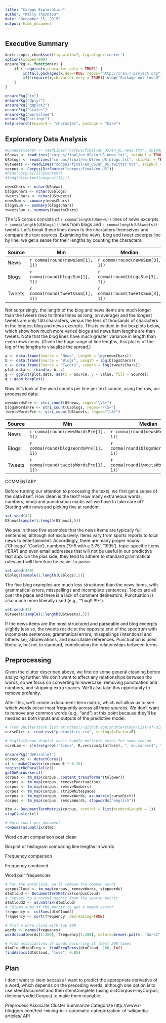 ```yaml
---
title: "Corpus Exploration"
author: "Wally Thornton"
date: "December 15, 2015"
output: html_document
---
```

## Executive Summary

```r
knitr::opts_chunk$set(fig.width=7, fig.align='center')
options(scipen=999)
ensurePkg <- function(x) {
    if (!require(x,character.only = TRUE)) {
        install.packages(x,dep=TRUE, repos="http://cran.r-project.org")
        if(!require(x,character.only = TRUE)) stop("Package not found")
    }
}

ensurePkg("tm")
ensurePkg("dplyr")
ensurePkg("ggplot2")
ensurePkg("scales")
ensurePkg("wordcloud")
ensurePkg("stringi")
help.search(keyword = "character", package = "base")
```

## Exploratory Data Analysis

```r
#USnewsExcerpt <- readLines("corpus/final/en_US/en_US.news.txt", skipNul = TRUE, n=10000)
USnews <- readLines("corpus/final/en_US/en_US.news.txt", skipNul = TRUE)
USblogs <- readLines("corpus/final/en_US/en_US.blogs.txt", skipNul = TRUE)
UStweets <- readLines("corpus/final/en_US/en_US.twitter.txt", skipNul = TRUE)
corpus <- Corpus(DirSource("corpus/final/en_US"))
#head(corpus[[1]]$content)
#length(content(corpus[[1]]))

newsChars <- nchar(USnews)
blogsChars <- nchar(USblogs)
tweetsChars <- nchar(UStweets)
newsSum <- summary(newsChars)
blogsSum <- summary(blogsChars)
tweetsSum <- summary(tweetsChars)
```

The US corpus consists of `r comma(length(USnews))` lines of news excerpts, `r comma(length(USblogs))` lines from blogs and `r comma(length(UStweets))` tweets. Let's break these lines down to the characters themselves and compare the text sources. Examining the news, blog and tweet excerpts line by line, we get a sense for their lengths by counting the characters: 

Source | Min   | Median | Mean   | Max
------ |----- | ------ | ------ | -----
News | `r comma(round(newsSum[1], 1))` | `r comma(round(newsSum[3], 1))` | `r comma(round(newsSum[4], 1))` | `r comma(round(newsSum[6], 1))`
Blogs | `r comma(round(blogsSum[1], 1))` | `r comma(round(blogsSum[3], 1))` | `r comma(round(blogsSum[4], 1))` | `r comma(round(blogsSum[6], 1))`
Tweets | `r comma(round(tweetsSum[1], 1))` | `r comma(round(tweetsSum[3], 1))` | `r comma(round(tweetsSum[4], 1))` | `r comma(round(tweetsSum[6], 1))`

Not surprisingly, the length of the blog and news items are much longer than the tweets (two to three times as long, on average) and the longest tweets are only 140 characters, versus the tens of thousands of characters in the longest blog and news excerpts. This is evident in the boxplots below, which show how much more varied blogs and news item lengths are than tweets. Note that the blog lines have much greater variance in length than even news items. (Given the huge range of line lengths, this plot is of the log of the lengths to visualize the spread.)
```r
a <- data.frame(Source = "News", Length = log(newsChars))
b <- data.frame(Source = "Blogs", Length = log(blogsChars))
c <- data.frame(Source = "Tweets", Length = log(tweetsChars))
plot.data <- rbind(a, b, c)
g <- ggplot(plot.data, aes(x = Source, y = value, fill = Source))
g + geom_boxplot()
```

Now let's look at the word counts per line per text source, using the raw, un-processed data:
```r
newsWordsPre <- stri_count(USnews, regex="\\S+")
blogsWordsPre <- stri_count(USblogs, regex="\\S+")
tweetsWordsPre <- stri_count(UStweets, regex="\\S+")
```

Source | Min   | Median | Mean   | Max
------ |----- | ------ | ------ | -----
News | `r comma(round(newsWordsPre[1], 1))` | `r comma(round(newsWordsPre[3], 1))` | `r comma(round(newsWordsPre[4], 1))` | `r comma(round(newsWordsPre[6], 1))`
Blogs | `r comma(round(blogsWordsPre[1], 1))` | `r comma(round(blogsWordsPre[3], 1))` | `r comma(round(blogsWordsPre[4], 1))` | `r comma(round(blogsWordsPre[6], 1))`
Tweets | `r comma(round(tweetsWordsPre[1], 1))` | `r comma(round(tweetsWordsPre[3], 1))` | `r comma(round(tweetsWordsPre[4], 1))` | `r comma(round(tweetsWordsPre[6], 1))`

COMMENTARY


Before turning our attention to processing the texts, we first get a sense of the data itself. How clean is the text? How many extraneous words, numbers, emoji and punctuation marks will we have to take care of? Starting with news and picking five at random:

```r
set.seed(42)
USnews[sample(1:length(USnews),5)]
```

We see in these five examples that the news items are typically full sentences, although not exclusively. Items vary from sports reports to local news to entertainment. Accordingly, there are many proper nouns ('Chicago', 'Coolio'), numbers ('9-9 with a 3.75', '1995'), topic-specific items ('ERA') and even email addresses that will not be useful in our predictive text app. On the plus side, they tend to adhere to standard grammatical rules and will therefore be easier to parse.

```r
set.seed(420)
USblogs[sample(1:length(USblogs),5)]
```

The five blog examples are much less structured than the news items, with grammatical errors, misspellings and incomplete sentences. Topics are all over the place and there is a lack of comment delineators. Punctuation is also much more liberally used (e.g., '\*hug!!!!!!\*').

```r
set.seed(42)
UStweets[sample(1:length(UStweets),5)]
```

If the news items are the most structured and parseable and blog excerpts slightly less so, the tweets reside at the opposite end of the spectrum with incomplete sentences, grammatical errors, misspellings (intentional and otherwise), abbreviations, and inscrutable references. Punctuation is used liberally, but not to standard, complicating the relationships between terms.

## Preprocessing
Given the clutter described above, we first do some general cleaning before analyzing further. We don't want to affect any relationships between the words, so we focus on converting to lowercase, removing punctuation and numbers, and stripping extra spaces. We'll also take this opportunity to remove profanity.

After this, we'll create a document-term matrix, which will allow us to see which words occur most frequently across all three sources. We don't want to remove any common words (e.g., "and") at this point because they'll be needed as both inputs and outputs of the predictive model.

```r
# From Shutterstock list at https://github.com/shutterstock/List-of-Dirty-Naughty-Obscene-and-Otherwise-Bad-Words
curseDict <- read.csv("profanities.csv", stringsAsFactor=F)

# DigitalOcean droplet can't handle multiple cores for some reason
coreLim <- ifelse(grepl("linux", R.version$platform), ", mc.cores=1", "")

ensurePkg("doParallel")
corecount <- detectCores()
cl <- makeCluster(corecount * 0.75)
registerDoParallel(cl)
getDoParWorkers()
corpus <- tm_map(corpus, content_transformer(tolower))
corpus <- tm_map(corpus, removePunctuation)
corpus <- tm_map(corpus, removeNumbers)
corpus <- tm_map(corpus, stripWhitespace)
corpus <- tm_map(corpus, removeWords, as.matrix(curseDict))
corpus <- tm_map(corpus, removeWords, stopwords("english"))

dtm <- DocumentTermMatrix(corpus, control = list(minWordLength = 1))
stopCluster(cl)

# Word count per document
rowSums(as.matrix(dtm))

```

Word count comparison post clean

Boxplot or histogram comparing line lengths in words

Frequency comparison

Frequency combined

Word pair frequencies

```r
# For the wordcloud, we'll remove the common words
corpusCloud <- tm_map(corpus, removeWords, stopwords)
dtmCloud <- DocumentTermMatrix(corpusCloud)
# Convert to a normal matrix from the sparse matrix
dtmCloud2 <- as.matrix(dtmCloud)
# Column sums of the matrix to get a named vector
frequency <- colSums(dtmCloud2)
frequency <- sort(frequency, decreasing=TRUE)

# Plot a word cloud with top 100
words <- names(frequency)
wordcloud(words[1:200], frequency[1:200], colors=brewer.pal(6, "Dark2"))

# Find associations of words occurring at least 200 times
dtmCloudHighFreq <- findFreqTerms(dtmCloud, 200, Inf)
findAssocs(dtmCloud, "love", 0.85)
```

## Plan
I don't want to stem because I want to predict the appropriate derivative of a word, which depends on the preceding words, although one option is to use stemDocument and then stemComplete (using dictCorpus<-myCorpus; dictionary=dictCorpus) to make them readable.


Preprocess
Associate
Cluster
Summarize
Categorize
http://www.r-bloggers.com/text-mining-in-r-automatic-categorization-of-wikipedia-articles/
API